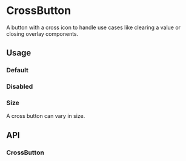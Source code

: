 
<Meta
    title="Components/CrossButton"
    id="cross-button"
/>

# CrossButton

<Tagline>A button with a cross icon to handle use cases like clearing a value or closing overlay components.</Tagline>

<ComponentInfo
    usage="import { CrossButton } from @orbit-ui/react-components"
    ariaPath="#button"
    githubPath="/packages/react-components/src/button/src"
/>

## Usage

### Default

<Preview>
    <Story name="default">
        <CrossButton aria-label="Clear" />
    </Story>
</Preview>

### Disabled

<Preview>
    <Story name="disabled">
        <CrossButton disabled aria-label="Clear" />
    </Story>
</Preview>

### Size

A cross button can vary in size.

<Preview>
    <Story name="size">
        <Inline verticalAlign="center">
            <CrossButton size="2xs" aria-label="Clear" />
            <CrossButton size="xs" aria-label="Clear" />
            <CrossButton size="sm" aria-label="Clear" />
            <CrossButton aria-label="Clear" />
        </Inline>
    </Story>
</Preview>

## API

### CrossButton

<ComponentInfo
    usage="import { CrossButton } from @orbit-ui/react-components"
    compact
/>

<ArgsTable of={InnerCrossButton} sort="alpha" />
